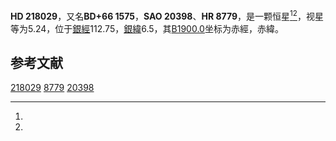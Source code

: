 {{Starbox begin
| name = HD 218029
}}
{{Starbox observe
| epoch = [[J2000.0|J2000.0]]
| constell = {{星座名待查}}<ref name=SIMBAD>{{cite web
 | url=http://simbad.u-strasbg.fr/simbad/sim-id?Ident=HR+8779
 | title=Pulsating variable Star
 | publisher=Centre de Données astronomiques de Strasbourg
 | work=SIMBAD
 | accessdate=2012-07-13
 | archive-date=2016-03-16
 | archive-url=https://web.archive.org/web/20160316205907/http://simbad.u-strasbg.fr/simbad/sim-id?Ident=HR+8779
 | dead-url=no
 }}</ref><ref name=DATA>{{cite web
 | url=http://vizier.u-strasbg.fr/viz-bin/VizieR-5?-out.add=.&-source=5050&-corr=PK=HR&-out.max=9999&HR=8779
 | title=VizieR Detailed Page
 | accessdate=2012-07-13
 | archive-date=2019-02-16
 | archive-url=https://web.archive.org/web/20190216102531/http://vizier.u-strasbg.fr/viz-bin/VizieR-5?-out.add=.&-source=5050&-corr=PK=HR&-out.max=9999&HR=8779
 | dead-url=no
 }}</ref>
| 星官 = 
| ra = {{RA|23|3|32.9}}<ref name=SIMBAD /><ref name=DATA />
| dec = {{DEC|+67|12|33}}<ref name=SIMBAD /><ref name=DATA />
| appmag_v = 5.24<ref name=SIMBAD /><ref name=DATA />
}}
{{Starbox character
| class = K3III<ref name=SIMBAD /><ref name=DATA />
| b-v = 1.26<ref name=SIMBAD /><ref name=DATA />
| u-b = 1.4<ref name=SIMBAD /><ref name=DATA />
| r-i = <ref name=SIMBAD /><ref name=DATA />
| variable = 
}}
{{Starbox astrometry
| radial_v = 1.4
| prop_mo_ra = -7
| parallax = -0.002
| p_error = 
}}
{{Starbox catalog
| names =BD+66 1575，[[SAO星表|SAO]] 20398，[[HD星表|HD]] 218029，[[HR星表|HR]] 8779}}
{{Starbox reference |Simbad=HR+8779}}
{{Starbox end}}

'''HD 218029'''，又名'''BD+66 1575'''，'''SAO 20398'''、'''HR 8779'''，是一颗恒星<ref name=SIMBAD /><ref name=DATA />，视星等为5.24，位于[[銀道座標系|銀經]]112.75，[[銀道座標系|銀緯]]6.5，其[[B1900.0|B1900.0]]坐标为赤經{{RA|22|59|44.2}}，赤緯{{DEC|+66|6.5|12}}。

== 参考文献 ==
{{reflist}}

{{star-stub}}

[[Category:HD和HDE天體|218029]]
[[Category:HR天體|8779]]
[[Category:SAO天體|20398]]